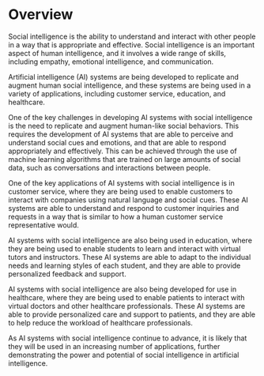 # Overview

Social intelligence is the ability to understand and interact with other people in a way that is appropriate and effective. Social intelligence is an important aspect of human intelligence, and it involves a wide range of skills, including empathy, emotional intelligence, and communication.

Artificial intelligence (AI) systems are being developed to replicate and augment human social intelligence, and these systems are being used in a variety of applications, including customer service, education, and healthcare.

One of the key challenges in developing AI systems with social intelligence is the need to replicate and augment human-like social behaviors. This requires the development of AI systems that are able to perceive and understand social cues and emotions, and that are able to respond appropriately and effectively. This can be achieved through the use of machine learning algorithms that are trained on large amounts of social data, such as conversations and interactions between people.

One of the key applications of AI systems with social intelligence is in customer service, where they are being used to enable customers to interact with companies using natural language and social cues. These AI systems are able to understand and respond to customer inquiries and requests in a way that is similar to how a human customer service representative would.

AI systems with social intelligence are also being used in education, where they are being used to enable students to learn and interact with virtual tutors and instructors. These AI systems are able to adapt to the individual needs and learning styles of each student, and they are able to provide personalized feedback and support.

AI systems with social intelligence are also being developed for use in healthcare, where they are being used to enable patients to interact with virtual doctors and other healthcare professionals. These AI systems are able to provide personalized care and support to patients, and they are able to help reduce the workload of healthcare professionals.

As AI systems with social intelligence continue to advance, it is likely that they will be used in an increasing number of applications, further demonstrating the power and potential of social intelligence in artificial intelligence.